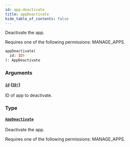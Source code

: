 ```yaml
---
id: app-deactivate
title: appDeactivate
hide_table_of_contents: false
---
```


Deactivate the app.

Requires one of the following permissions: MANAGE_APPS.

```graphql
appDeactivate(
  id: ID!
): AppDeactivate
```

### Arguments

#### [`id`](#) ([`ID!`](../../../developer/api-reference/scalars/id))

ID of app to deactivate.

### Type

#### [`AppDeactivate`](../../../developer/api-reference/objects/app-deactivate)

Deactivate the app.

Requires one of the following permissions: MANAGE_APPS.
